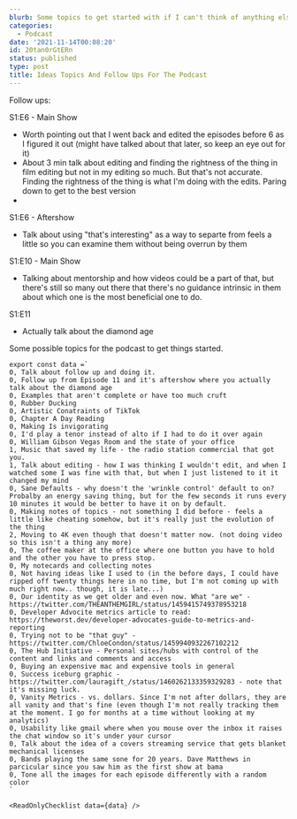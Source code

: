 ```yaml
---
blurb: Some topics to get started with if I can't think of anything else
categories:
  - Podcast
date: '2021-11-14T00:08:20'
id: 20tan0rGtERn
status: published
type: post
title: Ideas Topics And Follow Ups For The Podcast
---
```



Follow ups:

S1:E6 - Main Show

- Worth pointing out that I went back and edited the episodes before 6 as I figured it out (might have talked about that later, so keep an eye out for it)
- About 3 min talk about editing and finding the rightness of the thing in film editing but not in my editing so much. But that's not accurate. Finding the rightness of the thing is what I'm doing with the edits. Paring down to get to the best version
- 

S1:E6 - Aftershow

- Talk about using "that's interesting" as a way to separte from feels a little so you can examine them without being overrun by them

S1:E10 - Main Show

- Talking about mentorship and how videos could be a part of that, but there's still so many out there that there's no guidance intrinsic in them about which one is the most beneficial one to do. 

S1:E11

- Actually talk about the diamond age



Some possible topics for the podcast to get things started.

```
export const data =` 
0, Talk about follow up and doing it. 
0, Follow up from Episode 11 and it's aftershow where you actually talk about the diamond age
0, Examples that aren't complete or have too much cruft
0, Rubber Ducking
0, Artistic Conatraints of TikTok
0, Chapter A Day Reading
0, Making Is invigorating
0, I'd play a tenor instead of alto if I had to do it over again
0, William Gibson Vegas Room and the state of your office
1, Music that saved my life - the radio station commercial that got you.
1, Talk about editing - how I was thinking I wouldn't edit, and when I watched some I was fine with that, but when I just listened to it it changed my mind
0, Sane Defaults - why doesn't the 'wrinkle control' default to on? Probalby an energy saving thing, but for the few seconds it runs every 10 minutes it would be better to have it on by default.
0, Making notes of topics - not something I did before - feels a little like cheating somehow, but it's really just the evolution of the thing
2, Moving to 4K even though that doesn't matter now. (not doing video so this isn't a thing any more)
0, The coffee maker at the office where one button you have to hold and the other you have to press stop. 
0, My notecards and collecting notes
0, Not having ideas like I used to (in the before days, I could have ripped off twenty things here in no time, but I'm not coming up with much right now.. though, it is late...)
0, Our identity as we get older and even now. What "are we" - https://twitter.com/THEANTHEMGIRL/status/1459415749378953218
0, Developer Advocite metrics article to read: https://theworst.dev/developer-advocates-guide-to-metrics-and-reporting
0, Trying not to be "that guy" - https://twitter.com/ChloeCondon/status/1459940932267102212
0, The Hub Initiative - Personal sites/hubs with control of the content and links and comments and access
0, Buying an expensive mac and expensive tools in general
0, Success iceburg graphic - https://twitter.com/lauragift_/status/1460262133359329283 - note that it's missing luck.
0, Vanity Metrics - vs. dollars. Since I'm not after dollars, they are all vanity and that's fine (even though I'm not really tracking them at the moment. I go for months at a time without looking at my analytics)
0, Usability like gmail where when you mouse over the inbox it raises the chat window so it's under your cursor
0, Talk about the idea of a covers streaming service that gets blanket mechanical licenses
0, Bands playing the same sone for 20 years. Dave Matthews in parcicular since you saw him as the first show at bama
0, Tone all the images for each episode differently with a random color
`

<ReadOnlyChecklist data={data} />
```



